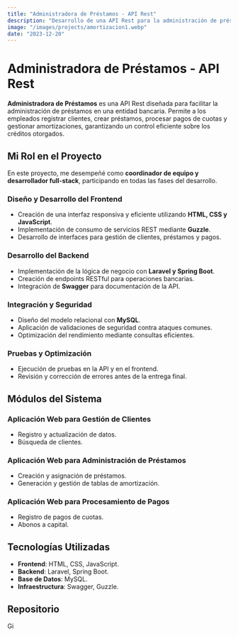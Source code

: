 ```yaml
---
title: "Administradora de Préstamos - API Rest"
description: "Desarrollo de una API Rest para la administración de préstamos en un banco, gestionando tanto el frontend como el backend para optimizar la gestión de clientes, préstamos y pagos."
image: "/images/projects/amortizacion1.webp"
date: "2023-12-20"
---
```


# Administradora de Préstamos - API Rest

**Administradora de Préstamos** es una API Rest diseñada para facilitar la administración de préstamos en una entidad bancaria. Permite a los empleados registrar clientes, crear préstamos, procesar pagos de cuotas y gestionar amortizaciones, garantizando un control eficiente sobre los créditos otorgados.

## Mi Rol en el Proyecto

En este proyecto, me desempeñé como **coordinador de equipo y desarrollador full-stack**, participando en todas las fases del desarrollo.

### **Diseño y Desarrollo del Frontend**
- Creación de una interfaz responsiva y eficiente utilizando **HTML, CSS y JavaScript**.
- Implementación de consumo de servicios REST mediante **Guzzle**.
- Desarrollo de interfaces para gestión de clientes, préstamos y pagos.

### **Desarrollo del Backend**
- Implementación de la lógica de negocio con **Laravel y Spring Boot**.
- Creación de endpoints RESTful para operaciones bancarias.
- Integración de **Swagger** para documentación de la API.

### **Integración y Seguridad**
- Diseño del modelo relacional con **MySQL**.
- Aplicación de validaciones de seguridad contra ataques comunes.
- Optimización del rendimiento mediante consultas eficientes.

### **Pruebas y Optimización**
- Ejecución de pruebas en la API y en el frontend.
- Revisión y corrección de errores antes de la entrega final.

## Módulos del Sistema

### **Aplicación Web para Gestión de Clientes**
- Registro y actualización de datos.
- Búsqueda de clientes.

### **Aplicación Web para Administración de Préstamos**
- Creación y asignación de préstamos.
- Generación y gestión de tablas de amortización.

### **Aplicación Web para Procesamiento de Pagos**
- Registro de pagos de cuotas.
- Abonos a capital.

## Tecnologías Utilizadas

- **Frontend**: HTML, CSS, JavaScript.
- **Backend**: Laravel, Spring Boot.
- **Base de Datos**: MySQL.
- **Infraestructura**: Swagger, Guzzle.


##  Repositorio

<div class="flex gap-4 pt-5  items-center">

  <div class="popUp flex justify-center items-center flex-col">
    <a href='https://github.com/Jey1601/Registro-UNAH.git' target="_blank">
        <img
            src='/images/github-icon.webp'
            alt='GitHub'
            width={100}
            height={100}
            style="width: 1.5vw; min-width: 20px; "
        />
    </a>

  </div>



</div>
